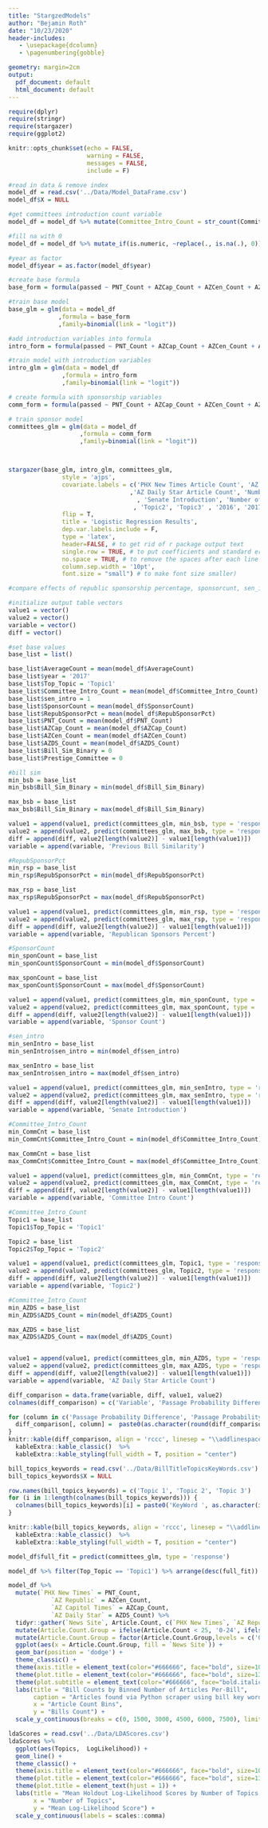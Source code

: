 ```yaml
---
title: "StargzedModels"
author: "Bejamin Roth"
date: "10/23/2020"
header-includes:
   - \usepackage{dcolumn}
   - \pagenumbering{gobble}

geometry: margin=2cm
output:
  pdf_document: default
  html_document: default
---
```


```r
require(dplyr)
require(stringr)
require(stargazer)
require(ggplot2)

knitr::opts_chunk$set(echo = FALSE, 
                      warning = FALSE, 
                      messages = FALSE, 
                      include = F)
```


```r
#read in data & remove index
model_df = read.csv('../Data/Model_DataFrame.csv')
model_df$X = NULL

#get committees introduction count variable
model_df = model_df %>% mutate(Committee_Intro_Count = str_count(Committees_Concat, ',') + 1)

#fill na with 0
model_df = model_df %>% mutate_if(is.numeric, ~replace(., is.na(.), 0))

#year as factor
model_df$year = as.factor(model_df$year)
```

```r
#create base formula
base_form = formula(passed ~ PNT_Count + AZCap_Count + AZCen_Count + AZDS_Count + Top_Topic + year)

#train base model
base_glm = glm(data = model_df
              ,formula = base_form
              ,family=binomial(link = "logit"))

#add introduction variables into formula
intro_form = formula(passed ~ PNT_Count + AZCap_Count + AZCen_Count + AZDS_Count + Committee_Intro_Count  + Bill_Sim_Binary + sen_intro + Top_Topic + year)

#train model with introduction variables
intro_glm = glm(data = model_df
               ,formula = intro_form
               ,family=binomial(link = "logit"))

# create formula with sponsorship variables
comm_form = formula(passed ~ PNT_Count + AZCap_Count + AZCen_Count + AZDS_Count + Committee_Intro_Count + Bill_Sim_Binary  + sen_intro + SponsorCount + RepubSponsorPct + Top_Topic + year)

# train sponsor model
committees_glm = glm(data = model_df
                    ,formula = comm_form
                    ,family=binomial(link = "logit"))




```

```r

stargazer(base_glm, intro_glm, committees_glm,
               style = 'ajps',
               covariate.labels = c('PHX New Times Article Count', 'AZ Capitol Times Article Count', 'AZ Republic Article Count' 
                                  ,'AZ Daily Star Article Count', 'Number of Committee Introductions' 
                                    , 'Senate Introduction', 'Number of Sponsors', 'Percent Republican Sponsorship'
                                   , 'Topic2', 'Topic3' , '2016', '2017', '2018', '2019'), 
               flip = T,
               title = 'Logistic Regression Results', 
               dep.var.labels.include = F,
               type = 'latex',
               header=FALSE, # to get rid of r package output text
               single.row = TRUE, # to put coefficients and standard errors on same line
               no.space = TRUE, # to remove the spaces after each line of coefficients
               column.sep.width = '10pt', 
               font.size = "small") # to make font size smaller)


```




```r
#compare effects of republic sponsorship percentage, sponsorcunt, sen_intro, committee intro count, topic2 vs. topic1

#initialize output table vectors
value1 = vector()
value2 = vector()
variable = vector()
diff = vector()

#set base values
base_list = list()

base_list$AverageCount = mean(model_df$AverageCount)
base_list$year = '2017'
base_list$Top_Topic = 'Topic1'
base_list$Committee_Intro_Count = mean(model_df$Committee_Intro_Count)
base_list$sen_intro = 1
base_list$SponsorCount = mean(model_df$SponsorCount)
base_list$RepubSponsorPct = mean(model_df$RepubSponsorPct)
base_list$PNT_Count = mean(model_df$PNT_Count)
base_list$AZCap_Count = mean(model_df$AZCap_Count)
base_list$AZCen_Count = mean(model_df$AZCen_Count)
base_list$AZDS_Count = mean(model_df$AZDS_Count)
base_list$Bill_Sim_Binary = 0
base_list$Prestige_Committee = 0
```


```r
#bill sim 
min_bsb = base_list
min_bsb$Bill_Sim_Binary = min(model_df$Bill_Sim_Binary)

max_bsb = base_list
max_bsb$Bill_Sim_Binary = max(model_df$Bill_Sim_Binary)

value1 = append(value1, predict(committees_glm, min_bsb, type = 'response') * 100)
value2 = append(value2, predict(committees_glm, max_bsb, type = 'response') * 100)
diff = append(diff, value2[length(value2)] - value1[length(value1)])
variable = append(variable, 'Previous Bill Similarity')
```


```r

#RepubSponsorPct
min_rsp = base_list
min_rsp$RepubSponsorPct = min(model_df$RepubSponsorPct)

max_rsp = base_list
max_rsp$RepubSponsorPct = max(model_df$RepubSponsorPct)

value1 = append(value1, predict(committees_glm, min_rsp, type = 'response') * 100)
value2 = append(value2, predict(committees_glm, max_rsp, type = 'response') * 100)
diff = append(diff, value2[length(value2)] - value1[length(value1)])
variable = append(variable, 'Republican Sponsors Percent')
```


```r
#SponsorCount
min_sponCount = base_list
min_sponCount$SponsorCount = min(model_df$SponsorCount)

max_sponCount = base_list
max_sponCount$SponsorCount = max(model_df$SponsorCount)

value1 = append(value1, predict(committees_glm, min_sponCount, type = 'response') * 100)
value2 = append(value2, predict(committees_glm, max_sponCount, type = 'response') * 100)
diff = append(diff, value2[length(value2)] - value1[length(value1)])
variable = append(variable, 'Sponsor Count')
```


```r
#sen_intro
min_senIntro = base_list
min_senIntro$sen_intro = min(model_df$sen_intro)

max_senIntro = base_list
max_senIntro$sen_intro = max(model_df$sen_intro)

value1 = append(value1, predict(committees_glm, min_senIntro, type = 'response') * 100)
value2 = append(value2, predict(committees_glm, max_senIntro, type = 'response') * 100)
diff = append(diff, value2[length(value2)] - value1[length(value1)])
variable = append(variable, 'Senate Introduction')
```


```r

#Committee_Intro_Count
min_CommCnt = base_list
min_CommCnt$Committee_Intro_Count = min(model_df$Committee_Intro_Count)

max_CommCnt = base_list
max_CommCnt$Committee_Intro_Count = max(model_df$Committee_Intro_Count)

value1 = append(value1, predict(committees_glm, min_CommCnt, type = 'response') * 100)
value2 = append(value2, predict(committees_glm, max_CommCnt, type = 'response') * 100)
diff = append(diff, value2[length(value2)] - value1[length(value1)])
variable = append(variable, 'Committee Intro Count')
```



```r
#Committee_Intro_Count
Topic1 = base_list
Topic1$Top_Topic = 'Topic1'

Topic2 = base_list
Topic2$Top_Topic = 'Topic2'

value1 = append(value1, predict(committees_glm, Topic1, type = 'response') * 100)
value2 = append(value2, predict(committees_glm, Topic2, type = 'response') * 100)
diff = append(diff, value2[length(value2)] - value1[length(value1)])
variable = append(variable, 'Topic2')
```

```r
#Committee_Intro_Count
min_AZDS = base_list
min_AZDS$AZDS_Count = min(model_df$AZDS_Count)

max_AZDS = base_list
max_AZDS$AZDS_Count = max(model_df$AZDS_Count)


value1 = append(value1, predict(committees_glm, min_AZDS, type = 'response') * 100)
value2 = append(value2, predict(committees_glm, max_AZDS, type = 'response') * 100)
diff = append(diff, value2[length(value2)] - value1[length(value1)])
variable = append(variable, 'AZ Daily Star Article Count')
```

```r

diff_comparison = data.frame(variable, diff, value1, value2)
colnames(diff_comparison) = c('Variable', 'Passage Probability Difference', 'Passage Probability 1', 'Passage Probability 2')

for (column in c('Passage Probability Difference', 'Passage Probability 1', 'Passage Probability 2')) {
  diff_comparison[, column] =  paste0(as.character(round(diff_comparison[, column], 2)), '%')
}
knitr::kable(diff_comparison, align = 'rccc', linesep = "\\addlinespace") %>%
  kableExtra::kable_classic()  %>%
  kableExtra::kable_styling(full_width = T, position = "center")

```


```r
bill_topics_keywords = read.csv('../Data/BillTitleTopicsKeyWords.csv')
bill_topics_keywords$X = NULL

row.names(bill_topics_keywords) = c('Topic 1', 'Topic 2', 'Topic 3')
for (i in 1:length(colnames(bill_topics_keywords))) {
  colnames(bill_topics_keywords)[i] = paste0('KeyWord ', as.character(i))
}

knitr::kable(bill_topics_keywords, align = 'rccc', linesep = "\\addlinespace", row.names = T) %>%
  kableExtra::kable_classic()  %>%
  kableExtra::kable_styling(full_width = T, position = "center")
```


```r
model_df$full_fit = predict(committees_glm, type = 'response')

model_df %>% filter(Top_Topic == 'Topic1') %>% arrange(desc(full_fit))
```


```r
model_df %>% 
  mutate(`PHX New Times` = PNT_Count,
            `AZ Republic` = AZCen_Count,
            `AZ Capitol Times` = AZCap_Count,
            `AZ Daily Star` = AZDS_Count) %>%
  tidyr::gather(`News Site`, Article.Count, c(`PHX New Times`, `AZ Republic`, `AZ Capitol Times`, `AZ Daily Star`)) %>%
  mutate(Article.Count.Group = ifelse(Article.Count < 25, '0-24', ifelse(Article.Count >= 25 & Article.Count < 50, '25-49', ifelse(Article.Count >= 50 & Article.Count < 75, '50-74', ifelse(Article.Count >= 75 & Article.Count < 100, '75-99', '100+'))))) %>%
  mutate(Article.Count.Group = factor(Article.Count.Group,levels = c('0-24', '25-49', '50-74', '75-99', '100+'))) %>%
  ggplot(aes(x = Article.Count.Group, fill = `News Site`)) + 
  geom_bar(position = 'dodge') + 
  theme_classic() + 
  theme(axis.title = element_text(color="#666666", face="bold", size=10))+
  theme(plot.title = element_text(color="#666666", face="bold", size=13))+
  theme(plot.subtitle = element_text(color="#666666", face="bold.italic", size=10))+
  labs(title = "Bill Counts by Binned Number of Articles Per-Bill",
       caption = "Articles found via Python scraper using bill key words in time-range within 6 months of bill's introduction",
       x = "Article Count Bins",
       y = "Bills Count") +
  scale_y_continuous(breaks = c(0, 1500, 3000, 4500, 6000, 7500), limits = c(0, 7500),labels = scales::comma)

```

```r
ldaScores = read.csv('../Data/LDAScores.csv')
ldaScores %>% 
  ggplot(aes(Topics,  LogLikelihood)) +
  geom_line() +
  theme_classic() + 
  theme(axis.title = element_text(color="#666666", face="bold", size=10))+
  theme(plot.title = element_text(color="#666666", face="bold", size=13))+
  theme(plot.title = element_text(hjust = 1)) + 
  labs(title = "Mean Holdout Log-Likelihood Scores by Number of Topics for \n5-Fold Cross-Validated Latent Dirichlet Allocation",
       x = "Number of Topics",
       y = "Mean Log-Likelihood Score") +
  scale_y_continuous(labels = scales::comma) 
```

